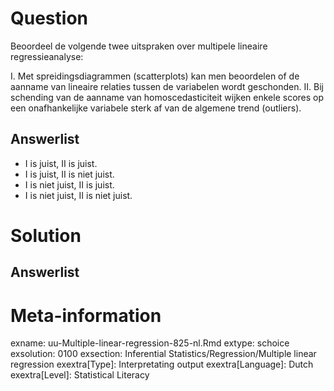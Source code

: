 
Question
========
  
Beoordeel de volgende twee uitspraken over multipele lineaire regressieanalyse:

I. Met spreidingsdiagrammen (scatterplots) kan men beoordelen of de aanname van lineaire relaties tussen de variabelen wordt geschonden.
II. Bij schending van de aanname van homoscedasticiteit wijken enkele scores op een onafhankelijke variabele sterk af van de algemene trend (outliers).

  
Answerlist
----------
* I is juist, II is juist.
* I is juist, II is niet juist.
* I is niet juist, II is juist.
* I is niet juist, II is niet juist.


Solution
========
  


Answerlist
----------



Meta-information
================
exname: uu-Multiple-linear-regression-825-nl.Rmd
extype: schoice
exsolution: 0100
exsection: Inferential Statistics/Regression/Multiple linear regression
exextra[Type]: Interpretating output
exextra[Language]: Dutch
exextra[Level]: Statistical Literacy
